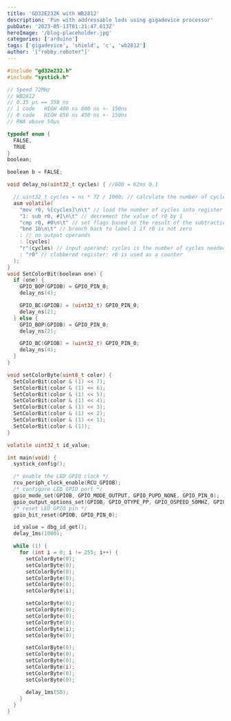 ```yaml
---
title: 'GD32E232K with WB2812'
description: 'Fun with addressable leds using gigadevice processor'
pubDate: '2023-05-13T01:21:47.613Z'
heroImage: '/blog-placeholder.jpg'
categories: ['arduino']
tags: ['gigadevice', 'shield', 'c', 'wb2812']
author: '["robby.roboter"]'
---
```



```c
#include "gd32e232.h"
#include "systick.h"

// Speed 72MHz
// WB2812
// 0.35 µs == 350 ns
// 1 code   HIGH 400 ns 800 ns +- 150ns
// 0 code   HIGH 850 ns 450 ns +- 150ns
// RWA above 50µs

typedef enum {
  FALSE,
  TRUE
}
boolean;

boolean b = FALSE;

void delay_ns(uint32_t cycles) { //600 = 62ms 0.1

  // uint32_t cycles = ns * 72 / 1000; // calculate the number of cycles needed
  asm volatile(
    "mov r0, %[cycles]\n\t" // load the number of cycles into register r0
    "1: sub r0, #1\n\t" // decrement the value of r0 by 1
    "cmp r0, #0\n\t" // set flags based on the result of the subtraction
    "bne 1b\n\t" // branch back to label 1 if r0 is not zero
    : // no output operands
    : [cycles]
    "r"(cycles) // input operand: cycles is the number of cycles needed
    : "r0" // clobbered register: r0 is used as a counter
  );
}
void SetColorBit(boolean one) {
  if (one) {
    GPIO_BOP(GPIOB) = GPIO_PIN_0;
    delay_ns(4);

    GPIO_BC(GPIOB) = (uint32_t) GPIO_PIN_0;
    delay_ns(2);
  } else {
    GPIO_BOP(GPIOB) = GPIO_PIN_0;
    delay_ns(2);

    GPIO_BC(GPIOB) = (uint32_t) GPIO_PIN_0;
    delay_ns(4);
  }
}

void setColorByte(uint8_t color) {
  SetColorBit(color & (1) << 7);
  SetColorBit(color & (1) << 6);
  SetColorBit(color & (1) << 5);
  SetColorBit(color & (1) << 4);
  SetColorBit(color & (1) << 3);
  SetColorBit(color & (1) << 2);
  SetColorBit(color & (1) << 1);
  SetColorBit(color & (1));
}

volatile uint32_t id_value;

int main(void) {
  systick_config();

  /* enable the LED GPIO clock */
  rcu_periph_clock_enable(RCU_GPIOB);
  /* configure LED GPIO port */
  gpio_mode_set(GPIOB, GPIO_MODE_OUTPUT, GPIO_PUPD_NONE, GPIO_PIN_0);
  gpio_output_options_set(GPIOB, GPIO_OTYPE_PP, GPIO_OSPEED_50MHZ, GPIO_PIN_0);
  /* reset LED GPIO pin */
  gpio_bit_reset(GPIOB, GPIO_PIN_0);

  id_value = dbg_id_get();
  delay_1ms(1000);

  while (1) {
    for (int i = 0; i != 255; i++) {
      setColorByte(0);
      setColorByte(0);
      setColorByte(0);
      setColorByte(0);
      setColorByte(0);
      setColorByte(i);

      setColorByte(0);
      setColorByte(0);
      setColorByte(0);
      setColorByte(0);
      setColorByte(i);
      setColorByte(0);

      setColorByte(0);
      setColorByte(0);
      setColorByte(0);
      setColorByte(i);
      setColorByte(0);
      setColorByte(0);

      delay_1ms(50);
    }
  }
}
```